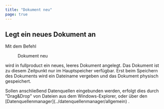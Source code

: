 ```yaml
---
title: "Dokument neu"
page: true
---
```

## Legt ein neues Dokument an

Mit dem Befehl  <Menu>Dokument neu </Menu>  wird in  <Placeholder>fullproduct</Placeholder> ein neues, leeres Dokument angelegt.
Das Dokument ist zu diesem Zeitpunkt nur im Hauptspeicher verf&#252;gbar.
Erst beim Speichern des Dokuments wird ein Dateiname vergeben und das Dokument physisch gespeichert.

<Success>
Sollen anschlie&#223;end Datenquellen eingebunden werden, erfolgt dies durch &quot;Drag&amp;Drop&quot; von Dateien aus dem Windows-Explorer, oder &#252;ber den [Datenquellenmanager](../datenquellenmanager/allgemein)
.
</Success>


